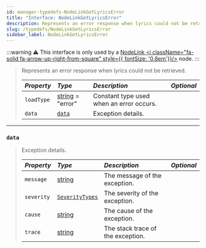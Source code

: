 ```yaml
---
id: manager-typedefs-NodeLinkGetLyricsError
title: "Interface: NodeLinkGetLyricsError"
description: Represents an error response when lyrics could not be retrieved.
slug: /typedefs/NodeLinkGetLyricsError
sidebar_label: NodeLinkGetLyricsError
---
```


:::warning
⚠️ This interface is only used by a [NodeLink <i className="fa-solid fa-arrow-up-right-from-square" style={{ fontSize: '0.8em'}}/>](https://github.com/PerformanC/NodeLink) node.
:::

> Represents an error response when lyrics could not be retrieved.
> 
> | <i className="fa-solid fa-hashtag"/> Property | <i className="fa-solid fa-font"/> Type | <i className="fa-solid fa-list"/> Description | <i className="fa-solid fa-flask"/> Optional |
> |:----------------------------------------------|:---------------------------------------|:----------------------------------------------|:-------------------------------------------:|
> | `loadType`                                    | [string](https://developer.mozilla.org/en-US/docs/Web/JavaScript/Reference/Global_Objects/String) = "error"                              | Constant type used when an error occurs.      | <i className="fa-solid fa-xmark"/>          |
> | `data`                                        | [`data`](#data)                        | Exception details.                            | <i className="fa-solid fa-xmark"/>          |

---

### `data`

> Exception details.
> 
> | <i className="fa-solid fa-hashtag"/> Property | <i className="fa-solid fa-font"/> Type                                                            | <i className="fa-solid fa-list"/> Description | <i className="fa-solid fa-flask"/> Optional |
> |:----------------------------------------------|:--------------------------------------------------------------------------------------------------|:----------------------------------------------|:-------------------------------------------:|
> | `message`                                     | [string](https://developer.mozilla.org/en-US/docs/Web/JavaScript/Reference/Global_Objects/String) | The message of the exception.                 | <i className="fa-solid fa-xmark"/>          |
> | `severity`                                    | [`SeverityTypes`](../Enums/SeverityTypes.mdx)                                                     | The severity of the exception.                | <i className="fa-solid fa-xmark"/>          |
> | `cause`                                       | [string](https://developer.mozilla.org/en-US/docs/Web/JavaScript/Reference/Global_Objects/String) | The cause of the exception.                   | <i className="fa-solid fa-xmark"/>          |
> | `trace`                                       | [string](https://developer.mozilla.org/en-US/docs/Web/JavaScript/Reference/Global_Objects/String) | The stack trace of the exception.             | <i className="fa-solid fa-check"/>          |